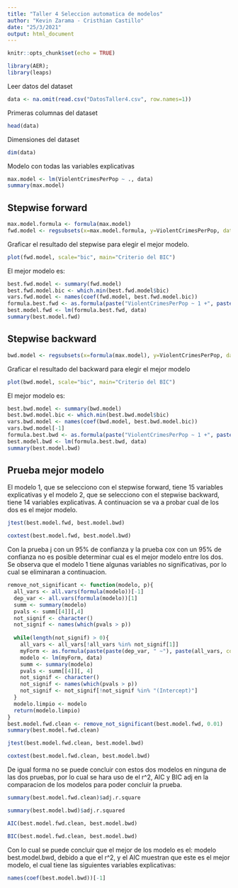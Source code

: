 ```yaml
---
title: "Taller 4 Seleccion automatica de modelos"
author: "Kevin Zarama - Cristhian Castillo"
date: "25/3/2021"
output: html_document
---
```


```r
knitr::opts_chunk$set(echo = TRUE)
```
```r
library(AER);
library(leaps)
```
Leer datos del dataset
```r
data <- na.omit(read.csv("DatosTaller4.csv", row.names=1))
```
Primeras columnas del dataset
```r
head(data)
```
Dimensiones del dataset
```r
dim(data)
```
Modelo con todas las variables explicativas
```r
max.model <- lm(ViolentCrimesPerPop ~ ., data)
summary(max.model)
```
## Stepwise forward
```r
max.model.formula <- formula(max.model)
fwd.model <- regsubsets(x=max.model.formula, y=ViolentCrimesPerPop, data=data, nvmax=100000, method="forward")
```
Graficar el resultado del stepwise para elegir el mejor modelo.
```r
plot(fwd.model, scale="bic", main="Criterio del BIC")
```
El mejor modelo es:
```r
best.fwd.model <- summary(fwd.model)
best.fwd.model.bic <- which.min(best.fwd.model$bic)
vars.fwd.model <- names(coef(fwd.model, best.fwd.model.bic))
formula.best.fwd <- as.formula(paste("ViolentCrimesPerPop ~ 1 +", paste(vars.fwd.model[2:length(vars.fwd.model)], collapse=" + "), sep=""))
best.model.fwd <- lm(formula.best.fwd, data)
summary(best.model.fwd)
```
## Stepwise backward
```r
bwd.model <- regsubsets(x=formula(max.model), y=ViolentCrimesPerPop, data=data, nvmax=100000, method="backward")
```
Graficar el resultado del backward para elegir el mejor modelo
```r
plot(bwd.model, scale="bic", main="Criterio del BIC")
```
El mejor modelo es:
```r
best.bwd.model <- summary(bwd.model)
best.bwd.model.bic <- which.min(best.bwd.model$bic)
vars.bwd.model <- names(coef(bwd.model, best.bwd.model.bic))
vars.bwd.model[-1]
formula.best.bwd <- as.formula(paste("ViolentCrimesPerPop ~ 1 +", paste(vars.bwd.model[2:length(vars.bwd.model)], collapse=" + "), sep=""))
best.model.bwd <- lm(formula.best.bwd, data)
summary(best.model.bwd)
```
## Prueba mejor modelo

El modelo 1, que se selecciono con el stepwise forward, tiene 15 variables explicativas y el modelo 2, que se selecciono con el stepwise backward, tiene 14 variables explicativas. A continuacion se va a probar cual de los dos es el mejor modelo.

```r
jtest(best.model.fwd, best.model.bwd)
```
```r
coxtest(best.model.fwd, best.model.bwd)
```
Con la prueba j con un 95% de confianza y la prueba cox con un 95% de confianza no es posible determinar cual es el mejor modelo entre los dos. Se observa que el modelo 1 tiene algunas variables no significativas, por lo cual se eliminaran a continuacion.
```r
remove_not_significant <- function(modelo, p){
  all_vars <- all.vars(formula(modelo))[-1]
  dep_var <- all.vars(formula(modelo))[1]
  summ <- summary(modelo)
  pvals <- summ[[4]][,4]
  not_signif <- character()
  not_signif <- names(which(pvals > p))
  
  while(length(not_signif) > 0){
    all_vars <- all_vars[!all_vars %in% not_signif[1]]
    myForm <- as.formula(paste(paste(dep_var, " ~"), paste(all_vars, collapse=" + "), sep=""))
    modelo <- lm(myForm, data)
    summ <- summary(modelo)
    pvals <- summ[[4]][, 4]
    not_signif <- character()
    not_signif <- names(which(pvals > p))
    not_signif <- not_signif[!not_signif %in% "(Intercept)"]
  }
  modelo.limpio <- modelo
  return(modelo.limpio)
}
best.model.fwd.clean <- remove_not_significant(best.model.fwd, 0.01)
summary(best.model.fwd.clean)
```
```r
jtest(best.model.fwd.clean, best.model.bwd)
```
```r
coxtest(best.model.fwd.clean, best.model.bwd)
```
De igual forma no se puede concluir con estos dos modelos en ninguna de las dos pruebas, por lo cual se hara uso de el r^2, AIC y BIC adj en la comparacion de los modelos para poder concluir la prueba.
```r
summary(best.model.fwd.clean)$adj.r.square
```
```r
summary(best.model.bwd)$adj.r.squared
```
```r
AIC(best.model.fwd.clean, best.model.bwd)
```
```r
BIC(best.model.fwd.clean, best.model.bwd)
```
Con lo cual se puede concluir que el mejor de los modelo es el: modelo best.model.bwd, debido a que el r^2, y el AIC muestran que este es el mejor modelo, el cual tiene las siguientes variables explicativas:
```r
names(coef(best.model.bwd))[-1]
```